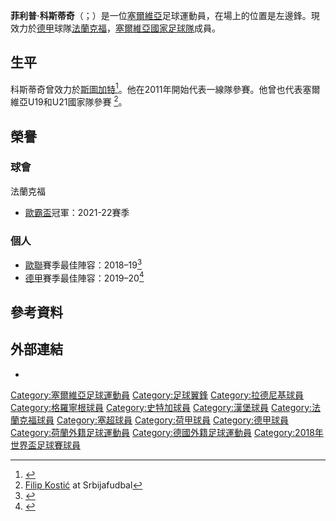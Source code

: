 {{noteTA|G1=Football|G2=uefa|G3=德甲
|1=zh-hans:科斯蒂奇;zh-hk:高斯迪治;zh-tw:科斯蒂奇
}}
{{Infobox football biography
| name = 菲利普·科斯蒂奇<br>Filip Kostić
| image = Ser-Swi (7) (cropped) 2.jpg
| caption = 
| fullname = Filip Kostić
| birth_date = {{birth date and age|df=y|1992|11|1}}
| birth_place = [[南斯拉夫|南斯拉夫]]，[[塞爾維亞|塞爾維亞]]，[[克拉古耶瓦茨|克拉古耶瓦茨]]
| height = 1.84 m<ref>{{cite web |url=https://tournament.fifadata.com/documents/FWC/2018/pdf/FWC_2018_SQUADLISTS.PDF |title=2018 FIFA World Cup Russia – List of Players |website=FIFA.com |publisher=Fédération Internationale de Football Association |format=PDF |date=4 June 2018 |access-date=19 June 2018 |archive-url=https://web.archive.org/web/20180619164139/https://tournament.fifadata.com/documents/FWC/2018/pdf/FWC_2018_SQUADLISTS.PDF |archive-date=2018-06-19 |dead-url=yes }}</ref>
| currentclub = [[法蘭克福足球俱樂部|法蘭克福]]
| clubnumber = 10
| position = [[邊鋒|邊鋒]]
| youthyears1 = | youthclubs1 = [[拉德尼基足球俱樂部|拉德尼基]]
| years1 = 2010–2012 | clubs1 = [[拉德尼基足球俱樂部|拉德尼基]] | caps1 = 62 | goals1 = 5
| years2 = 2012–2014 | clubs2 = [[格羅寧根足球會|格羅寧根]]                     | caps2 = 45 | goals2 = 11
| years3 = 2014–2016 | clubs3 = [[斯圖加特足球俱樂部|斯圖加特]]                              | caps3 = 59 | goals3 = 8
| years4 = 2016–2018 | clubs4 = [[漢堡體育會|漢堡]]                               | caps4 = 61 | goals4 = 9
| years5 = 2018–     | clubs5 = [[法蘭克福足球俱樂部|法蘭克福]]                        | caps5 = 103 | goals5 = 16
| nationalyears1 = 2015–     | nationalteam1 = [[塞爾維亞國家足球隊|塞爾維亞]]              | nationalcaps1 = 40 | nationalgoals1 = 3
| pcupdate = 2021年10月3日
| ntupdate = 2021年9月7日
}}

'''菲利普·科斯蒂奇'''（{{lang-sr|Филип Костић;}}；{{bd|1992年|11月1日}}）是一位[[塞爾維亞|塞爾維亞]]足球運動員，在場上的位置是左邊鋒。現效力於[[德甲|德甲]]球隊[[法蘭克福足球俱樂部|法蘭克福]]，[[塞爾維亞國家足球隊|塞爾維亞國家足球隊]]成員。

==生平==
科斯蒂奇曾效力於[[斯圖加特足球俱樂部|斯圖加特]]<ref>{{cite web | url = http://www.fcgroningen.nl/home/nieuws/nieuwsbericht/artikel/transfer-kostic-naar-vfb-stuttgart-afgerond// | title = Transfer Kostic naar VfB Stuttgart afgerond | date = 9 August 2014 | accessdate = 9 August 2014 | work = fcgroningen.nl | publisher = FC Groningen | language = nl | deadurl = yes | archiveurl = https://web.archive.org/web/20140810025645/http://www.fcgroningen.nl/home/nieuws/nieuwsbericht/artikel/transfer-kostic-naar-vfb-stuttgart-afgerond// | archivedate = 2014年8月10日 }}</ref>。他在2011年開始代表一線隊參賽。他曾也代表塞爾維亞U19和U21國家隊參賽
<ref>[http://www.srbijafudbal.net/radnicki_kragujevac/kostic_f.htm Filip Kostić] at Srbijafudbal</ref>。

==榮譽==
=== 球會 ===
;{{flagicon|GER}} 法蘭克福
* [[歐霸盃|歐霸盃]]冠軍：2021-22賽季

===個人===
*[[欧足联欧洲联赛|歐聯]]賽季最佳陣容：2018–19<ref>{{cite web|url=https://www.uefa.com/uefaeuropaleague/news/newsid=2606568.html|title=UEFA Europa League Squad of the 2018/19 Season|publisher=UEFA.com|date=2019-05-30}}</ref>
*[[德国足球甲级联赛|德甲]]賽季最佳陣容：2019–20<ref>{{cite news |url=https://www.bundesliga.com/en/bundesliga/news/fantasy-manager-team-of-the-season-2019-20-lewandowski-sancho-werner-11789 |title=Bundesliga Fantasy Manager Team of the Season 2019/20 |publisher=Bundesliga |date=2020-08-28}}</ref>

==參考資料==
{{Reflist}}

==外部連結==
*{{Soccerway}}

{{法蘭克福球員名單}}
{{2018年世界盃足球賽塞爾維亞參賽名單}}

{{DEFAULTSORT:Kostic, Filip}}
[[Category:塞爾維亞足球運動員|Category:塞爾維亞足球運動員]]
[[Category:足球翼鋒|Category:足球翼鋒]]
[[Category:拉德尼基球員|Category:拉德尼基球員]]
[[Category:格羅寧根球員|Category:格羅寧根球員]]
[[Category:史特加球員|Category:史特加球員]]
[[Category:漢堡球員|Category:漢堡球員]]
[[Category:法蘭克福球員|Category:法蘭克福球員]]
[[Category:塞超球員|Category:塞超球員]]
[[Category:荷甲球員|Category:荷甲球員]]
[[Category:德甲球員|Category:德甲球員]]
[[Category:荷蘭外籍足球運動員|Category:荷蘭外籍足球運動員]]
[[Category:德國外籍足球運動員|Category:德國外籍足球運動員]]
[[Category:2018年世界盃足球賽球員|Category:2018年世界盃足球賽球員]]